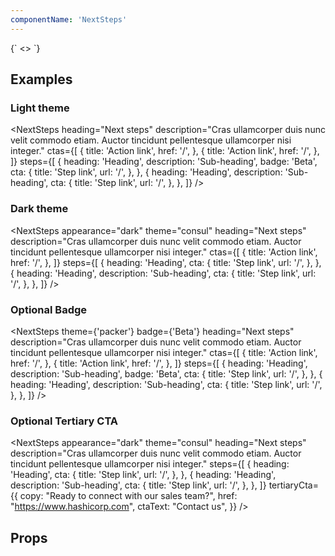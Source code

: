 ```yaml
---
componentName: 'NextSteps'
---
```


<LiveComponent>
  {`
<>
  <NextSteps
    heading="Next steps"
    description="Cras ullamcorper duis nunc velit commodo etiam. Auctor tincidunt pellentesque ullamcorper nisi integer."
    ctas={[
      {
        title: 'Action link',
        href: '/'
      },
      {
        title: 'Action link',
        href: '/'
      }
    ]}
    steps={[
      {
        heading: 'Heading',
        description: 'Sub-heading',
        badge: 'Beta',
        cta: {
          title: 'Step link',
          url: '/'
        }
      },
      {
        heading: 'Heading',
        description: 'Sub-heading',
        cta: {
          title: 'Step link',
          url: '/'
        }
      },
      {
        heading: 'Heading',
        description: 'Sub-heading',
        cta: {
          title: 'Step link',
          url: '/'
        }
      },
    ]}
  />
</>
`}
</LiveComponent>

## Examples

<h3 className="g-type-label" style={{ color: 'var(--gray-3)' }}>
  Light theme
</h3>

<div style={{border: "1px solid var(--gray-6)"}}>

<NextSteps
  heading="Next steps"
  description="Cras ullamcorper duis nunc velit commodo etiam. Auctor tincidunt pellentesque ullamcorper nisi integer."
  ctas={[
    {
      title: 'Action link',
      href: '/',
    },
    {
      title: 'Action link',
      href: '/',
    },
  ]}
  steps={[
    {
      heading: 'Heading',
      description: 'Sub-heading',
      badge: 'Beta',
      cta: {
        title: 'Step link',
        url: '/',
      },
    },
    {
      heading: 'Heading',
      description: 'Sub-heading',
      cta: {
        title: 'Step link',
        url: '/',
      },
    },
  ]}
/>

</div>

<h3 className="g-type-label" style={{ color: 'var(--gray-3)' }}>
  Dark theme
</h3>

<div style={{marginBottom: 24, background: "black"}}>

<NextSteps
  appearance="dark"
  theme="consul"
  heading="Next steps"
  description="Cras ullamcorper duis nunc velit commodo etiam. Auctor tincidunt pellentesque ullamcorper nisi integer."
  ctas={[
    {
      title: 'Action link',
      href: '/',
    },
  ]}
  steps={[
    {
      heading: 'Heading',
      cta: {
        title: 'Step link',
        url: '/',
      },
    },
    {
      heading: 'Heading',
      description: 'Sub-heading',
      cta: {
        title: 'Step link',
        url: '/',
      },
    },
  ]}
/>

</div>

<h3 className="g-type-label" style={{ color: 'var(--gray-3)' }}>
  Optional Badge
</h3>

<div style={{border: "1px solid var(--gray-6)"}}>

<NextSteps
  theme={'packer'}
  badge={'Beta'}
  heading="Next steps"
  description="Cras ullamcorper duis nunc velit commodo etiam. Auctor tincidunt pellentesque ullamcorper nisi integer."
  ctas={[
    {
      title: 'Action link',
      href: '/',
    },
    {
      title: 'Action link',
      href: '/',
    },
  ]}
  steps={[
    {
      heading: 'Heading',
      description: 'Sub-heading',
      badge: 'Beta',
      cta: {
        title: 'Step link',
        url: '/',
      },
    },
    {
      heading: 'Heading',
      description: 'Sub-heading',
      cta: {
        title: 'Step link',
        url: '/',
      },
    },
  ]}
/>
</div>

<h3 className="g-type-label" style={{ color: 'var(--gray-3)' }}>
  Optional Tertiary CTA
</h3>

<div style={{marginBottom: 24, backgroundColor: 'black'}}>

<NextSteps
  appearance="dark"
  theme="consul"
  heading="Next steps"
  description="Cras ullamcorper duis nunc velit commodo etiam. Auctor tincidunt pellentesque ullamcorper nisi integer."
  steps={[
    {
      heading: 'Heading',
      cta: {
        title: 'Step link',
        url: '/',
      },
    },
    {
      heading: 'Heading',
      description: 'Sub-heading',
      cta: {
        title: 'Step link',
        url: '/',
      },
    },
  ]}
  tertiaryCta={{
    copy: "Ready to connect with our sales team?",
    href: "https://www.hashicorp.com",
    ctaText: "Contact us",
  }}
/>

</div>

## Props

<PropsTable props={componentProps} />
